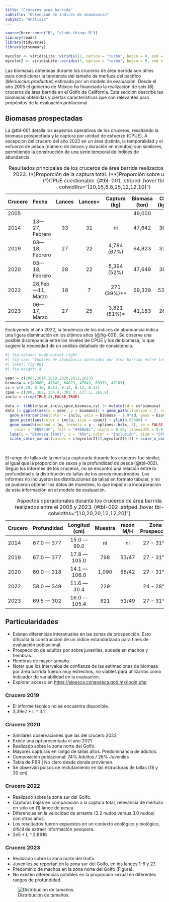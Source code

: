 ```yaml
---
title: "Cruceros area barrida"
subtitle: "Obtención de índices de abundancia"
subject: "Análisis"
---
```


```r
source(here::here("R", "slide-things.R"))
library(readr)
library(tidyverse)
library(gtsummary)

mycolor <- viridisLite::viridis(12, option = "turbo", begin = 0, end = 1)
mycolor2 <- viridisLite::viridis(7, option = "turbo", begin = 0, end = 1)
```

Las biomasas obtenidas durante los cruceros de área barrida son útiles para condicionar la tendencia del
tamaño de merluza del pacífico (*Merluccius productus*) estimado por un modelo de evaluación. Desde el año
2005 el gobierno de México ha financiado la realización de seis (6) cruceros de área barrida en el Golfo de
California. Esta sección describe las biomasas obtenidas y ciertas características que son relevantes para
propósitos de la evaluación poblacional.

## Biomasas prospectadas

La @tbl-001 detalla los aspectos operativos de los cruceros, resaltando la biomasa prospectada y la captura
por unidad de esfuerzo (CPUE). A excepción del crucero del año 2022 en un área distinta, la temporalidad y el
esfuerzo de pesca (número de lances y duración en minutos) son similares, permitiendo la construcción de una
serie temporal de índices de abundancia.

| Crucero | Fecha            | Lances | Lances+ | Captura (kg)  | Biomasa (ton) | CPUE (kg/hr) | Duración (m) |
|:--------|:-----------------|:------:|:-------:|:-------------:|:-------------:|:------------:|:------------:|
| 2005    |                  |        |         |               |    49,000     |              |              |
| 2014    | 13—27, Febrero   |   33   |   31    |      ni       |    47,642     |    362.0     |      30      |
| 2019    | 03—18, Febrero   |   27   |   22    |  4,784 (67%)  |    64,823     |    334.4     |      30      |
| 2020    | 03—18, Febrero   |   28   |   22    |  5,394 (52%)  |    47,649     |    385.3     |      30      |
| 2022    | 28,Feb—11, Marzo |   18   |    7    | 271 (39%)\*\* |    69,339     |   537.1\^    |      30      |
| 2023    | 06—17, Marzo     |   27   |   25    | 3,821 (51%)\* |    41,183     |    265.8     |      30      |

: Resultados principales de los cruceros de área barrida realizados entre el 2005 y 2023. (\*)Proporción de la
captura total. (\*\*)Proporción sobre un único lance. (\^)CPUE cuestionable. {#tbl-001 .striped .hover
tbl-colwidths="\[10,15,8,8,15,12,12,10\]"}

Excluyendo el año 2022, la tendencia de los índices de abundancia indica una ligera disminución en los últimos
años (@fig-001). Se observa una posible discrepancia entre los niveles de CPUE y los de biomasa, lo que
sugiere la necesidad de un análisis detallado de consistencia.

```r
#| fig-column: body-outset-right
#| fig-cap: "Índices de abundancia obtenidos por área barrida entre los años 2005 y 2023. La línea continua muestra un suavizador B-spline de orden 3."
#| label: fig-001
#| fig-height: 4

year = c(2005,2014,2019,2020,2022,2023)
biomasa = c(49000, 47642, 64823, 47649, 69339, 41183)
cv = c(0.19, 0.16, 0.14, 0.12, 0.12, 0.13)
cpue = c(300, 362, 334.4, 385.3, 537.1, 265.8)
inclu = c(rep(TRUE,4),FALSE,TRUE)

data <- tibble(year,inclu,cpue,biomasa,cv) |> mutate(sd = cv*biomasa)
data |> ggplot(aes(x = year, y = biomasa)) + geom_path(linetype = 2, color = "#ADADAD") +
  geom_errorbar(aes(color = inclu, ymin = biomasa - 1.9*sd, ymax = biomasa + 1.9*sd), width = 0.4) + 
  geom_point(aes(color = inclu, size = cpue)) + ylim(0,95000) +
  geom_smooth(method = lm, formula = y ~ splines::bs(x, 3), se = FALSE,
    color = "#B94C4C", fill = "#468e8c", alpha = 0.25, linewidth = 0.8) +
  labs(y = "Biomasa [ton]", x = "Año", color = "Inclusión", size = "CPUE") + theme_bw(base_size = 10) +
  scale_color_manual(values = c(mycolor2[2],mycolor2[5])) + scale_x_continuous(n.breaks = 7)
  
  
```

El rango de tallas de la merluza capturada durante los cruceros fue similar, al igual que la proporción de
sexos y la profundidad de pesca (@tbl-002). Según los informes de los cruceros, no se encontró una relación
entre la profundidad y la distribución de tallas de los peces muestreados. Los informes no incluyeron las
distribuciones de tallas en formato tabular, y no se pudieron obtener los datos de muestreo, lo que impidió la
incorporación de esta información en el modelo de evaluación.

| Crucero | Profundidad | Longitud (cm) | Muestra | razón M/H | Zona Prospección |
|:--------|:------------|:-------------:|:-------:|:---------:|:----------------:|
| 2014    | 67.0 — 377  |  15.0 — 99.0  |   ni    |    ni     |    27 - 31°N     |
| 2019    | 67.0 — 377  | 17.8 — 105.0  |   798   |   53/47   |    27 - 31°N     |
| 2020    | 60.0 — 318  | 14.1 — 106.0  |  1,090  |   58/42   |    27 - 31°N     |
| 2022    | 58.0 — 349  |  11.6 — 30.4  |   229   |           |    24 - 28°N     |
| 2023    | 69.5 — 302  | 16.0 — 105.4  |   821   |   51/49   |    27 - 31°N     |

: Aspectos operacionales durante los cruceros de área barrida realizados entre el 2005 y 2023. {#tbl-002
.striped .hover tbl-colwidths="\[10,20,20,12,12,20\]"}

## Particularidades

-   Existen diferencias interanuales en las zonas de prospección. Esto dificulta la construcción de un indice
    estandarizado para fines de evaluación poblacional.
-   Prospección de adultos por sobre juveniles, sucede en machos y hembras.
-   Hembras de mayor tamaño.
-   Notar que los intervalos de confianza de las estimaciones de biomasa por área barrida fueron muy
    estrechos, no viables para utilizarlos como indicador de variabilidad en la evaluación.
-   Explorar acceso en <https://sipesca.conapesca.gob.mx/login.php>

### Crucero 2019

-   El informe técnico no se encuentra disponible.
-   3,39e7 \* L \^ 3.1

### Crucero 2020

-   Similares observaciones que las del crucero 2023
-   Existe una ppt presentada el año 2021
-   Realizado sobre la zona norte del Golfo.
-   Mayores capturas en rango de tallas altos. Predominancia de adultos.
-   Composición poblacional: 74% Adultos / 26% Juveniles
-   Tabla de PBR \| No claro desde donde provienen.
-   Se observan pulsos de reclutamiento en las estructuras de tallas (18 y 30 cm)

### Crucero 2022

-   Realizado sobre la zona sur del Golfo.
-   Capturas bajas en comparación a la captura total, relevancia de merluza en sólo un (1) lance de pesca.
-   Diferencias en la velocidad de arrastre (3.2 nudos versus 3.0 nudos) con otros años.
-   Los resultados fueron expuestos en un contexto ecológico y biológico, difícil de extraer información
    pesquera.
-   2e5 \* L \^ 2.8616

### Crucero 2023

-   Realizado sobre la zona norte del Golfo.
-   Juveniles se reportan en la zona sur del Golfo, en los lances 1-6 y 27.
-   Predominio de machos en la zona norte del Golfo (Figura).
-   No existen diferencias notables en la proporción sexual en diferentes rangos de profundidad.

![Distribución de tamaños.](/files/pesca/crucero_talla_2023.png)
